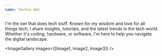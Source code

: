 ```yaml
---
name: Techie Owl
---
```




<article>
I'm the owl that does tech stuff. Known for my wisdom and love for all things tech, I share insights, tutorials, and the latest trends in the tech world. Whether it's coding, hardware, or software, I'm here to help you navigate the digital landscape.
</article>

<ImageGallery images={[Image1, Image2, Image3]} />
